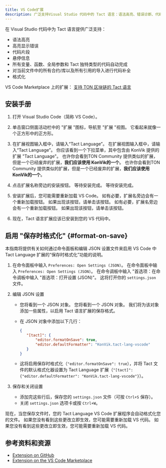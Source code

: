 ```yaml
---
title: VS Code扩展
description: 广泛支持Visual Studio 代码中的 Tact 语言：语法高亮、错误诊断、代码片断、悬停信息和更多
---
```


在 Visual Studio 代码中为 Tact 语言提供广泛支持：

- 语法高亮
- 高亮显示错误
- 代码片段
- 悬停信息
- 所有变量、函数、全局参数和 Tact 独特类型的代码自动完成
- 对当前文件中的所有合约/库以及所有引用的导入进行代码补全
- 格式化

VS Code Marketplace 上的扩展： [支持 TON 区块链的 Tact 语言](https://marketplace.visualstudio.com/items?itemName=KonVik.tact-lang-vscode)

## 安装手册

1. 打开 Visual Studio Code（简称 VS Code）。

2. 单击窗口侧面活动栏中的 "扩展 "图标，导航至 "扩展 "视图。 它看起来就像一个正方形中的正方形。

3. 在扩展视图输入框中，请输入“Tact Language”。 在扩展视图输入框中，请输入“Tact Language”。 你应该看到一个下拉菜单，其中包含由 KonVik 提供的扩展 "Tact Language"。 也许你会看到TON Community 提供类似的扩展，但是一个已经废弃的扩展，**我们应该使用 KonVik的一个**。 也许你会看到TON Community 提供类似的扩展，但是一个已经废弃的扩展，**我们应该使用 KonVik的一个**。

4. 点击扩展名称旁边的安装按钮。  等待安装完成。 等待安装完成。

5. 安装扩展后，您可能需要重新加载 VS Code。  如有必要，扩展名旁边会有一个重新加载按钮。 如果出现该按钮，请单击该按钮。 如有必要，扩展名旁边会有一个重新加载按钮。 如果出现该按钮，请单击该按钮。

6. 现在，Tact 语言扩展应该已安装到您的 VS 代码中。

## 启用 "保存时格式化" {#format-on-save}

本指南将提供有关如何通过命令面板和编辑 JSON 设置文件来启用 VS Code 中 Tact Language 扩展的“保存时格式化”功能的说明。

1. 在命令面板中输入 `Preferences: Open Settings (JSON)`。 在命令面板中输入 `Preferences: Open Settings (JSON)`。 在命令调板中输入 "首选项：在命令调板中输入 "首选项：打开设置 (JSON)"。 这将打开你的 `settings.json` 文件。

2. 编辑 JSON 设置

   - 您将看到一个 JSON 对象。 您将看到一个 JSON 对象。 我们将为该对象添加一些属性，以启用 Tact 语言扩展的保存格式。

   - 在 JSON 对象中添加以下几行：

     ```json
     {
     	"[tact]": {
     		"editor.formatOnSave": true,
     		"editor.defaultFormatter": "KonVik.tact-lang-vscode"
     	}
     }
     ```

   - 这将启用保存时格式化（`"editor.formatOnSave": true`），并将 Tact 文件的默认格式化器设置为 Tact Language 扩展（`"[tact]": {"editor.defaultFormatter": "KonVik.tact-lang-vscode"}`）。

3. 保存和关闭设置
   - 添加完这些行后，保存您的 `settings.json` 文件（可按 `Ctrl+S` 保存）。
   - 关闭 `settings.json` 选项卡或按 `Ctrl+W`。

现在，当您保存文件时，您的 Tact Language VS Code 扩展程序会自动格式化您的文件。 如果您没有看到这些更改立即生效，您可能需要重新加载 VS 代码。 如果您没有看到这些更改立即生效，您可能需要重新加载 VS 代码。

## 参考资料和资源

- [Extension on GitHub](https://github.com/tact-lang/tact-vscode)
- [Extension on the VS Code Marketplace](https://marketplace.visualstudio.com/items?itemName=KonVik.tact-lang-vscode)
